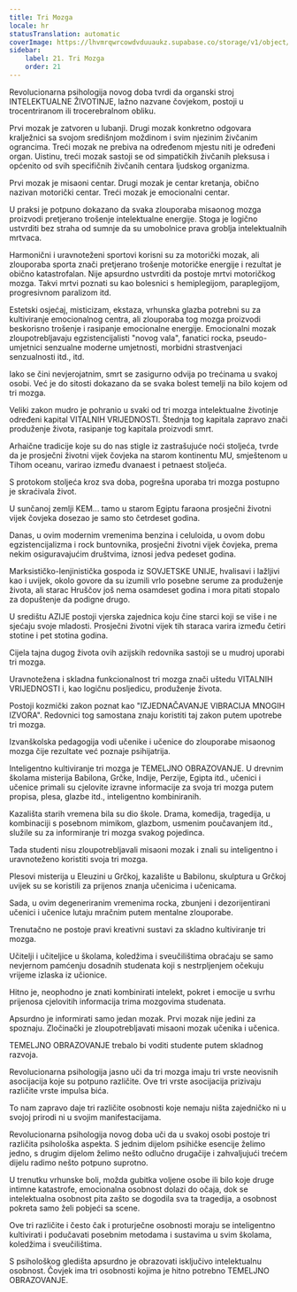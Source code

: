```yaml
---
title: Tri Mozga
locale: hr
statusTranslation: automatic
coverImage: https://lhvmrqwrcowdvduuaukz.supabase.co/storage/v1/object/public/strapi-uploads/small_cover-educacion-fundamental.webp-2d51a7828a2b1309555be27f7e2a61a0.webp
sidebar:
    label: 21. Tri Mozga
    order: 21
---
```

Revolucionarna psihologija novog doba tvrdi da organski stroj INTELEKTUALNE ŽIVOTINJE, lažno nazvane čovjekom, postoji u trocentriranom ili trocerebralnom obliku.

Prvi mozak je zatvoren u lubanji. Drugi mozak konkretno odgovara kralježnici sa svojom središnjom moždinom i svim njezinim živčanim ograncima. Treći mozak ne prebiva na određenom mjestu niti je određeni organ. Uistinu, treći mozak sastoji se od simpatičkih živčanih pleksusa i općenito od svih specifičnih živčanih centara ljudskog organizma.

Prvi mozak je misaoni centar. Drugi mozak je centar kretanja, obično nazivan motorički centar. Treći mozak je emocionalni centar.

U praksi je potpuno dokazano da svaka zlouporaba misaonog mozga proizvodi pretjerano trošenje intelektualne energije. Stoga je logično ustvrditi bez straha od sumnje da su umobolnice prava groblja intelektualnih mrtvaca.

Harmonični i uravnoteženi sportovi korisni su za motorički mozak, ali zlouporaba sporta znači pretjerano trošenje motoričke energije i rezultat je obično katastrofalan. Nije apsurdno ustvrditi da postoje mrtvi motoričkog mozga. Takvi mrtvi poznati su kao bolesnici s hemiplegijom, paraplegijom, progresivnom paralizom itd.

Estetski osjećaj, misticizam, ekstaza, vrhunska glazba potrebni su za kultiviranje emocionalnog centra, ali zlouporaba tog mozga proizvodi beskorisno trošenje i rasipanje emocionalne energije. Emocionalni mozak zloupotrebljavaju egzistencijalisti "novog vala", fanatici rocka, pseudo-umjetnici senzualne moderne umjetnosti, morbidni strastvenjaci senzualnosti itd., itd.

Iako se čini nevjerojatnim, smrt se zasigurno odvija po trećinama u svakoj osobi. Već je do sitosti dokazano da se svaka bolest temelji na bilo kojem od tri mozga.

Veliki zakon mudro je pohranio u svaki od tri mozga intelektualne životinje određeni kapital VITALNIH VRIJEDNOSTI. Štednja tog kapitala zapravo znači produženje života, rasipanje tog kapitala proizvodi smrt.

Arhaične tradicije koje su do nas stigle iz zastrašujuće noći stoljeća, tvrde da je prosječni životni vijek čovjeka na starom kontinentu MU, smještenom u Tihom oceanu, varirao između dvanaest i petnaest stoljeća.

S protokom stoljeća kroz sva doba, pogrešna uporaba tri mozga postupno je skraćivala život.

U sunčanoj zemlji KEM... tamo u starom Egiptu faraona prosječni životni vijek čovjeka dosezao je samo sto četrdeset godina.

Danas, u ovim modernim vremenima benzina i celuloida, u ovom dobu egzistencijalizma i rock buntovnika, prosječni životni vijek čovjeka, prema nekim osiguravajućim društvima, iznosi jedva pedeset godina.

Marksističko-lenjinistička gospoda iz SOVJETSKE UNIJE, hvalisavi i lažljivi kao i uvijek, okolo govore da su izumili vrlo posebne serume za produženje života, ali starac Hruščov još nema osamdeset godina i mora pitati stopalo za dopuštenje da podigne drugo.

U središtu AZIJE postoji vjerska zajednica koju čine starci koji se više i ne sjećaju svoje mladosti. Prosječni životni vijek tih staraca varira između četiri stotine i pet stotina godina.

Cijela tajna dugog života ovih azijskih redovnika sastoji se u mudroj uporabi tri mozga.

Uravnotežena i skladna funkcionalnost tri mozga znači uštedu VITALNIH VRIJEDNOSTI i, kao logičnu posljedicu, produženje života.

Postoji kozmički zakon poznat kao "IZJEDNAČAVANJE VIBRACIJA MNOGIH IZVORA". Redovnici tog samostana znaju koristiti taj zakon putem upotrebe tri mozga.

Izvanškolska pedagogija vodi učenike i učenice do zlouporabe misaonog mozga čije rezultate već poznaje psihijatrija.

Inteligentno kultiviranje tri mozga je TEMELJNO OBRAZOVANJE. U drevnim školama misterija Babilona, Grčke, Indije, Perzije, Egipta itd., učenici i učenice primali su cjelovite izravne informacije za svoja tri mozga putem propisa, plesa, glazbe itd., inteligentno kombiniranih.

Kazališta starih vremena bila su dio škole. Drama, komedija, tragedija, u kombinaciji s posebnom mimikom, glazbom, usmenim poučavanjem itd., služile su za informiranje tri mozga svakog pojedinca.

Tada studenti nisu zloupotrebljavali misaoni mozak i znali su inteligentno i uravnoteženo koristiti svoja tri mozga.

Plesovi misterija u Eleuzini u Grčkoj, kazalište u Babilonu, skulptura u Grčkoj uvijek su se koristili za prijenos znanja učenicima i učenicama.

Sada, u ovim degeneriranim vremenima rocka, zbunjeni i dezorijentirani učenici i učenice lutaju mračnim putem mentalne zlouporabe.

Trenutačno ne postoje pravi kreativni sustavi za skladno kultiviranje tri mozga.

Učitelji i učiteljice u školama, koledžima i sveučilištima obraćaju se samo nevjernom pamćenju dosadnih studenata koji s nestrpljenjem očekuju vrijeme izlaska iz učionice.

Hitno je, neophodno je znati kombinirati intelekt, pokret i emocije u svrhu prijenosa cjelovitih informacija trima mozgovima studenata.

Apsurdno je informirati samo jedan mozak. Prvi mozak nije jedini za spoznaju. Zločinački je zloupotrebljavati misaoni mozak učenika i učenica.

TEMELJNO OBRAZOVANJE trebalo bi voditi studente putem skladnog razvoja.

Revolucionarna psihologija jasno uči da tri mozga imaju tri vrste neovisnih asocijacija koje su potpuno različite. Ove tri vrste asocijacija prizivaju različite vrste impulsa bića.

To nam zapravo daje tri različite osobnosti koje nemaju ništa zajedničko ni u svojoj prirodi ni u svojim manifestacijama.

Revolucionarna psihologija novog doba uči da u svakoj osobi postoje tri različita psihološka aspekta. S jednim dijelom psihičke esencije želimo jedno, s drugim dijelom želimo nešto odlučno drugačije i zahvaljujući trećem dijelu radimo nešto potpuno suprotno.

U trenutku vrhunske boli, možda gubitka voljene osobe ili bilo koje druge intimne katastrofe, emocionalna osobnost dolazi do očaja, dok se intelektualna osobnost pita zašto se dogodila sva ta tragedija, a osobnost pokreta samo želi pobjeći sa scene.

Ove tri različite i često čak i proturječne osobnosti moraju se inteligentno kultivirati i podučavati posebnim metodama i sustavima u svim školama, koledžima i sveučilištima.

S psihološkog gledišta apsurdno je obrazovati isključivo intelektualnu osobnost. Čovjek ima tri osobnosti kojima je hitno potrebno TEMELJNO OBRAZOVANJE.

